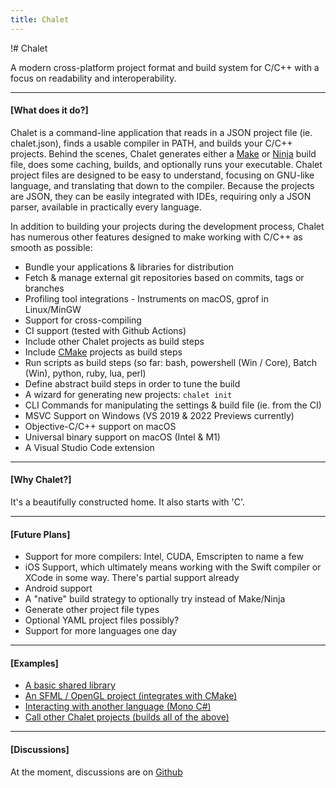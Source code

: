```yaml
---
title: Chalet
---
```


!# Chalet

A modern cross-platform project format and build system for C/C++ with a focus on readability and interoperability.

---
#### [What does it do?]

Chalet is a command-line application that reads in a JSON project file (ie. chalet.json), finds a usable compiler in PATH, and builds your C/C++ projects. Behind the scenes, Chalet generates either a [Make](//en.wikipedia.org/wiki/Make_(software)) or [Ninja](//ninja-build.org/) build file, does some caching, builds, and optionally runs your executable. Chalet project files are designed to be easy to understand, focusing on GNU-like language, and translating that down to the compiler. Because the projects are JSON, they can be easily integrated with IDEs, requiring only a JSON parser, available in practically every language.

In addition to building your projects during the development process, Chalet has numerous other features designed to make working with C/C++ as smooth as possible:

* Bundle your applications & libraries for distribution
* Fetch & manage external git repositories based on commits, tags or branches
* Profiling tool integrations - Instruments on macOS, gprof in Linux/MinGW
* Support for cross-compiling
* CI support (tested with Github Actions)
* Include other Chalet projects as build steps
* Include [CMake](//cmake.org/) projects as build steps
* Run scripts as build steps (so far: bash, powershell (Win / Core), Batch (Win), python, ruby, lua, perl)
* Define abstract build steps in order to tune the build
* A wizard for generating new projects: `chalet init`
* CLI Commands for manipulating the settings & build file (ie. from the CI)
* MSVC Support on Windows (VS 2019 & 2022 Previews currently)
* Objective-C/C++ support on macOS
* Universal binary support on macOS (Intel & M1)
* A Visual Studio Code extension

---
#### [Why Chalet?]

It's a beautifully constructed home. It also starts with 'C'.

---
#### [Future Plans]

* Support for more compilers: Intel, CUDA, Emscripten to name a few
* iOS Support, which ultimately means working with the Swift compiler or XCode in some way. There's partial support already
* Android support
* A "native" build strategy to optionally try instead of Make/Ninja
* Generate other project file types
* Optional YAML project files possibly?
* Support for more languages one day

---
#### [Examples]

* [A basic shared library](//github.com/chalet-org/chalet-example-sharedlib)
* [An SFML / OpenGL project (integrates with CMake)](//github.com/chalet-org/chalet-example-sfml)
* [Interacting with another language (Mono C#)](//github.com/chalet-org/chalet-example-mono)
* [Call other Chalet projects (builds all of the above)](//github.com/chalet-org/chalet-examples)

---
#### [Discussions]

At the moment, discussions are on [Github](//github.com/chalet-org/chalet-dev/discussions)
